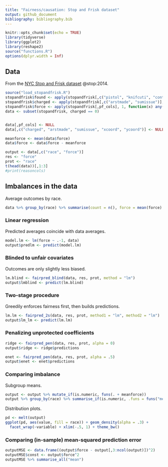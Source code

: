 ```yaml
---
title: "Fairness/causation: Stop and Frisk dataset"
output: github_document
bibliography: bibliography.bib
---
```


```r
knitr::opts_chunk$set(echo = TRUE)
library(tidyverse)
library(ggplot2)
library(reshape2)
source("functions.R")
options(dplyr.width = Inf)
```

## Data

From the [NYC Stop and Frisk dataset](http://www.nyclu.org/content/stop-and-frisk-data) @stop:2014. 

```r
source("load_stopandfrisk.R")
stopandfrisk$found <- apply(stopandfrisk[,c("pistol", "knifcuti", "contrabn", "othrweapon")], 1, function(x) any(x == 1))
stopandfrisk$charged <- apply(stopandfrisk[,c("arstmade", "sumissue")], 1, function(x) any(x == 1))
stopandfrisk$force <- apply(stopandfrisk[,pf_cols], 1, function(x) any(x == 1))
data <- subset(stopandfrisk, charged == 0)


data[,pf_cols] <- NULL
data[,c("charged", "arstmade", "sumissue", "xcoord", "ycoord")] <- NULL

meanforce <- mean(data$force)
data$force <- data$force - meanforce

output <- data[,c("race", "force")]
res <- "force"
prot <- "race"
t(head(data))[,1:3]
#print(reasoncols)
```

## Imbalances in the data

Average outcomes by race.

```r
data %>% group_by(race) %>% summarise(count = n(), force = mean(force) + meanforce)
```

### Linear regression

Predicted averages coincide with data averages.

```r
model.lm <- lm(force ~ .-1, data)
output$predlm <- predict(model.lm)
```

### Blinded to unfair covariates

Outcomes are only slightly less biased.

```r
lm.blind <- fairpred_blind(data, res, prot, method = "lm")
output$lmblind <- predict(lm.blind)
```

### Two-stage procedure

Greedily enforces fairness first, then builds predictions.

```r
lm.lm <- fairpred_2s(data, res, prot, method1 = "lm", method2 = "lm")
output$lm_lm <- predict(lm.lm)
```

### Penalizing unprotected coefficients

```r
ridge <- fairpred_pen(data, res, prot, alpha = 0)
output$ridge <- ridge$predictions

enet <- fairpred_pen(data, res, prot, alpha = .5)
output$enet <- enet$predictions
```

### Comparing imbalance

Subgroup means.

```r
output <- output %>% mutate_if(is.numeric, funs(. + meanforce))
output %>% group_by(race) %>% summarise_if(is.numeric, .funs = funs("mean"))
```

Distribution plots.

```r
pd <- melt(output)
ggplot(pd, aes(value, fill = race)) + geom_density(alpha = .3) +
  facet_wrap(~variable) + xlim(-.5, 1) + theme_bw()
```

### Comparing (in-sample) mean-squared prediction error

```r
outputMSE <- data.frame((output$force - output[,3:ncol(output)])^2)
outputMSE$const <- output$force^2
outputMSE %>% summarise_all("mean")
```
